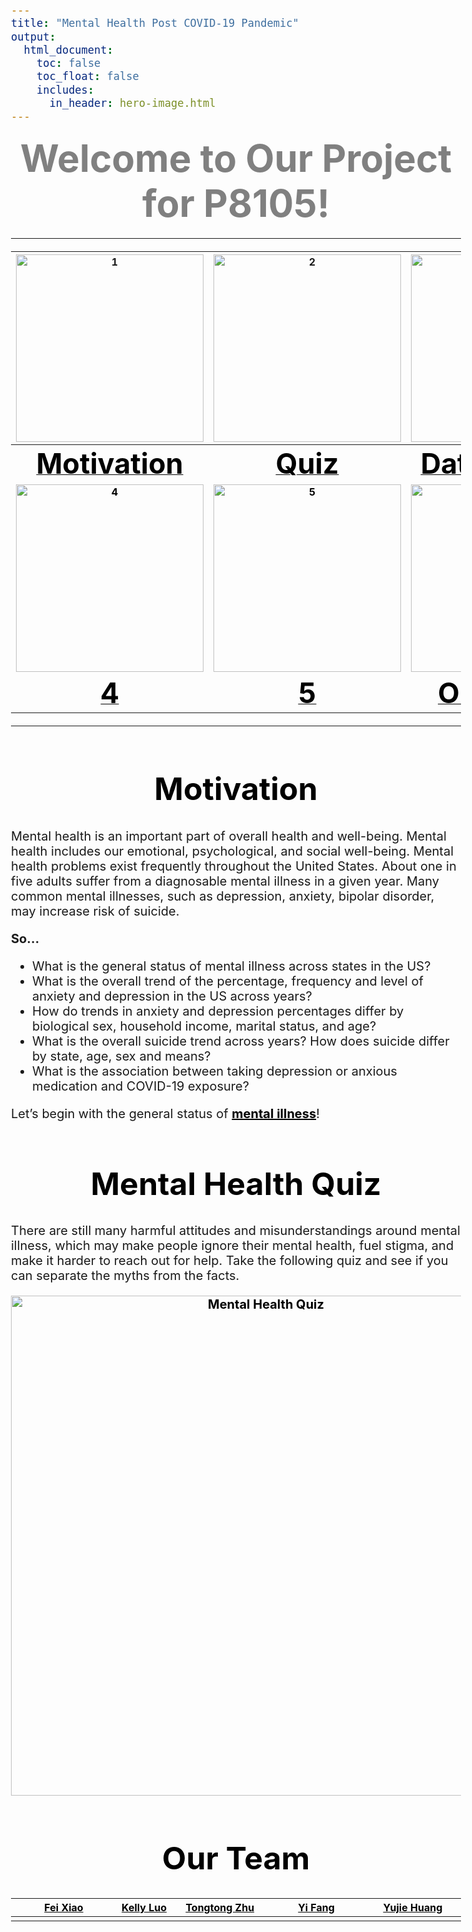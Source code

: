 ```yaml
---
title: "Mental Health Post COVID-19 Pandemic"
output: 
  html_document:
    toc: false
    toc_float: false
    includes: 
      in_header: hero-image.html
---
```

<style type="text/css">
.main-container {
  max-width: 80%;
  margin: auto;
}

h1.title {
  font-size: 60px;
  text-align: center;
  color: black;
  font-weight: bold;
}
h1 { 
  font-size: 50px;
  text-align: center;
  color: black;
  font-weight: bold;
}
body{ 
  font-size: 20px;
}
a{
  color: black;
  font-weight: bold;
}

</style>

<center><span style="color: grey; font-size:3em"><strong>Welcome to Our Project for P8105!</strong></span></center>

---

| ![1](image/1.jpg){width=300, height=300} | ![2](image/2.jpg){width=300, height=300} | ![3](image/3.jpg){width=300, height=300} |
|:----------------------------------------:| :---------------------------------------:| :---------------------------------------:| 
| [<span style="font-size:45px">Motivation</span>](#motivation) | [<span style="font-size:45px">Quiz</span>](#quiz) | [<span style="font-size:45px">Data Source</span>](project_report.html) |
| [![4](image/4.jpg){width=300, height=300}](project_report.html)| [![5](image/5.jpg){width=300, height=300}](analysis/project_report.html) |[![6](image/6.jpg){width=300, height=300}](analysis/project_report.html)|
| [<span style="font-size:45px">4</span>](analysis/project_report.html) | [<span style="font-size:45px">5</span>](project_report.html) | [<span style="font-size:45px">Our Team</span>](#team) |

---

# Motivation {#motivation}

Mental health is an important part of overall health and well-being. Mental health includes our emotional, psychological, and social well-being. Mental health problems exist frequently throughout the United States. About one in five adults suffer from a diagnosable mental illness in a given year. Many common mental illnesses, such as depression, anxiety, bipolar disorder, may increase risk of suicide.


**So...**

* What is the general status of mental illness across states in the US?
* What is the overall trend of the percentage, frequency and level of anxiety and depression in the US across years?
* How do trends in anxiety and depression percentages differ by biological sex, household income, marital status, and age?
* What is the overall suicide trend across years? How does suicide differ by state, age, sex and means?
* What is the association between taking depression or anxious medication and COVID-19 exposure? 


Let's begin with the general status of [mental illness](mental_illness.html)!

# Mental Health Quiz {#quiz}

There are still many harmful attitudes and misunderstandings around mental illness, which may make people ignore their mental health, fuel stigma, and make it harder to reach out for help. Take the following quiz and see if you can separate the myths from the facts.
<p align="center">
  [![Mental Health Quiz](image/mental health quiz pics.png){length=650 width=800}](https://www.cdc.gov/mentalhealth/quiz/index.htm)
</p>


# Our Team {#team}


|[Fei Xiao](https://github.com/xiaof2) |[Kelly Luo](https://github.com/KellyLuo233)  |[Tongtong Zhu](https://github.com/TongtongZhu12) |[Yi Fang](https://github.com/yifang2605)   |[Yujie Huang](https://github.com/yh3429)|
|:-----------:| :-----:| :----------:|  :----------:|  :----------:| 
| | | | | |


